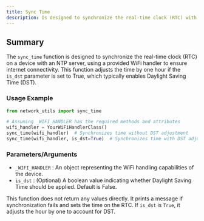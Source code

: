 ```yaml
---
title: Sync Time
description: Is designed to synchronize the real-time clock (RTC) with an NTP server
---
```


## Summary

The `sync_time` function is designed to synchronize the real-time clock (RTC) on a device with an NTP server, using a provided WiFi handler to ensure internet connectivity. This function adjusts the time by one hour if the `is_dst` parameter is set to True, which typically enables Daylight Saving Time (DST).

### Usage Example

```python
from network_utils import sync_time

# Assuming _WIFI_HANDLER has the required methods and attributes
wifi_handler = YourWiFiHandlerClass()
sync_time(wifi_handler)  # Synchronizes time without DST adjustment
sync_time(wifi_handler, is_dst=True)  # Synchronizes time with DST adjustment

```

### Parameters/Arguments

- `_WIFI_HANDLER` : An object representing the WiFi handling capabilities of the device.
- `is_dst` : (Optional) A boolean value indicating whether Daylight Saving Time should be applied. Default is False.

This function does not return any values directly. It prints a message if synchronization fails and sets the time on the RTC. If `is_dst` is `True`, it adjusts the hour by one to account for DST.

